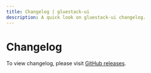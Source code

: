 ```yaml
---
title: Changelog | gluestack-ui
description: A quick look on gluestack-ui changelog.
---
```



<Meta title="More/Changelog" />

# Changelog

To view changelog, please visit [GitHub releases](https://github.com/gluestack/gluestack-ui/releases).
